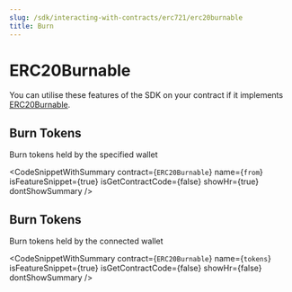 ```yaml
---
slug: /sdk/interacting-with-contracts/erc721/erc20burnable
title: Burn
---
```



# ERC20Burnable

You can utilise these features of the SDK on your contract if it implements [ERC20Burnable](/extensions/erc-20/erc20burnable).

<div className="row" style={{ marginBottom: 24 }}>
  <div className="col col--12" style={{ marginTop: 8 }}>
    <QuickstartCard
      name="Learn how to implement ERC20Burnable"
      link={"/extensions/erc-20/erc20burnable"}
      image="/assets/icons/general.png"
    />
  </div>
</div>

## Burn Tokens

Burn tokens held by the specified wallet

<CodeSnippetWithSummary
  contract={`ERC20Burnable`}
  name={`from`}
  isFeatureSnippet={true}
  isGetContractCode={false}
  showHr={true}
  dontShowSummary
/>

## Burn Tokens

Burn tokens held by the connected wallet

<CodeSnippetWithSummary
  contract={`ERC20Burnable`}
  name={`tokens`}
  isFeatureSnippet={true}
  isGetContractCode={false}
  showHr={false}
  dontShowSummary
/>
